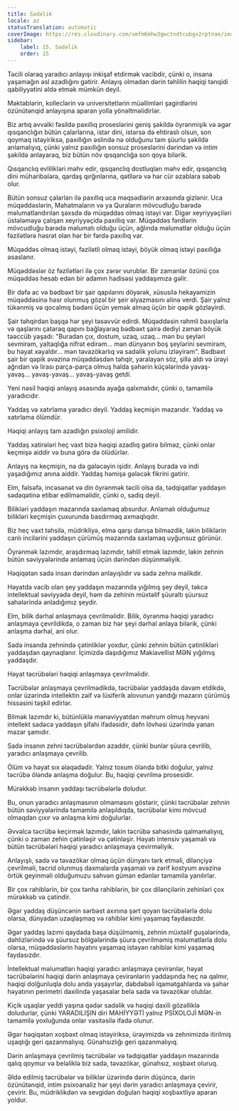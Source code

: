 ```yaml
---
title: Sadəlik
locale: az
statusTranslation: automatic
coverImage: https://res.cloudinary.com/xmfm6mhw3gwctndtcubgx2rptnae/image/upload/v1740337243/small_cover_educacion_fundamental_a051170f1c.webp
sidebar:
    label: 15. Sadəlik
    order: 15
---
```

Təcili olaraq yaradıcı anlayışı inkişaf etdirmək vacibdir, çünki o, insana yaşamağın əsl azadlığını gətirir. Anlayış olmadan dərin təhlilin həqiqi tənqidi qabiliyyətini əldə etmək mümkün deyil.

Məktəblərin, kolleclərin və universitetlərin müəllimləri şagirdlərini özünütənqid anlayışına aparan yolla yönəltməlidirlər.

Biz artıq əvvəlki fəsildə paxıllıq proseslərini geniş şəkildə öyrənmişik və əgər qısqanclığın bütün çalarlarına, istər dini, istərsə də ehtiraslı olsun, son qoymaq istəyiriksə, paxıllığın əslində nə olduğunu tam şüurlu şəkildə anlamalıyıq, çünki yalnız paxıllığın sonsuz proseslərini dərindən və intim şəkildə anlayaraq, biz bütün növ qısqanclığa son qoya bilərik.

Qısqanclıq evlilikləri məhv edir, qısqanclıq dostluqları məhv edir, qısqanclıq dini müharibələrə, qardaş qırğınlarına, qətllərə və hər cür əzablara səbəb olur.

Bütün sonsuz çalarları ilə paxıllıq uca məqsədlərin arxasında gizlənir. Uca müqəddəslərin, Mahatmaların və ya Quraların mövcudluğu barədə məlumatlandırılan şəxsdə də müqəddəs olmaq istəyi var. Digər xeyriyyəçiləri üstələməyə çalışan xeyriyyəçidə paxıllıq var. Müqəddəs fərdlərin mövcudluğu barədə məlumatı olduğu üçün, ağlında məlumatlar olduğu üçün fəzilətlərə həsrət olan hər bir fərdə paxıllıq var.

Müqəddəs olmaq istəyi, fəzilətli olmaq istəyi, böyük olmaq istəyi paxıllığa əsaslanır.

Müqəddəslər öz fəzilətləri ilə çox zərər vurublar. Bir zamanlar özünü çox müqəddəs hesab edən bir adamın hadisəsi yaddaşımıza gəlir.

Bir dəfə ac və bədbəxt bir şair qapılarını döyərək, xüsusilə hekayəmizin müqəddəsinə həsr olunmuş gözəl bir şeir əlyazmasını əlinə verdi. Şair yalnız tükənmiş və qocalmış bədəni üçün yemək almaq üçün bir qəpik gözləyirdi.

Şair təhqirdən başqa hər şeyi təsəvvür edirdi. Müqəddəsin rəhmli baxışlarla və qaşlarını çataraq qapını bağlayaraq bədbəxt şairə dediyi zaman böyük təəccüb yaşadı: "Buradan çıx, dostum, uzaq, uzaq... mən bu şeyləri sevmirəm, yaltaqlığa nifrət edirəm... mən dünyanın boş şeylərini sevmirəm, bu həyat xəyaldır... mən təvazökarlıq və sadəlik yolunu izləyirəm". Bədbəxt şair bir qəpik əvəzinə müqəddəsdən təhqir, yaralayan söz, şillə aldı və ürəyi ağrıdan və lirası parça-parça olmuş halda şəhərin küçələrində yavaş-yavaş... yavaş-yavaş... yavaş-yavaş getdi.

Yeni nəsil həqiqi anlayış əsasında ayağa qalxmalıdır, çünki o, tamamilə yaradıcıdır.

Yaddaş və xatırlama yaradıcı deyil. Yaddaş keçmişin məzarıdır. Yaddaş və xatırlama ölümdür.

Həqiqi anlayış tam azadlığın psixoloji amilidir.

Yaddaş xatirələri heç vaxt bizə həqiqi azadlıq gətirə bilməz, çünki onlar keçmişə aiddir və buna görə də ölüdürlər.

Anlayış nə keçmişin, nə də gələcəyin işidir. Anlayış burada və indi yaşadığımız anına aiddir. Yaddaş həmişə gələcək fikrini gətirir.

Elm, fəlsəfə, incəsənət və din öyrənmək təcili olsa da, tədqiqatlar yaddaşın sədaqətinə etibar edilməməlidir, çünki o, sadiq deyil.

Bilikləri yaddaşın məzarında saxlamaq absurdur. Anlamalı olduğumuz bilikləri keçmişin çuxurunda basdırmaq axmaqlıqdır.

Biz heç vaxt təhsilə, müdrikliyə, elmə qarşı danışa bilməzdik, lakin biliklərin canlı incilərini yaddaşın çürümüş məzarında saxlamaq uyğunsuz görünür.

Öyrənmək lazımdır, araşdırmaq lazımdır, təhlil etmək lazımdır, lakin zehnin bütün səviyyələrində anlamaq üçün dərindən düşünməliyik.

Həqiqətən sadə insan dərindən anlayışlıdır və sadə zehnə malikdir.

Həyatda vacib olan şey yaddaşın məzarında yığılmış şey deyil, təkcə intellektual səviyyədə deyil, həm də zehinin müxtəlif şüuraltı şüursuz sahələrində anladığımız şeydir.

Elm, bilik dərhal anlaşmaya çevrilməlidir. Bilik, öyrənmə həqiqi yaradıcı anlaşmaya çevrildikdə, o zaman biz hər şeyi dərhal anlaya bilərik, çünki anlaşma dərhal, ani olur.

Sadə insanda zehnində çətinliklər yoxdur, çünki zehnin bütün çətinlikləri yaddaşdan qaynaqlanır. İçimizdə daşıdığımız Makiavellist MƏN yığılmış yaddaşdır.

Həyat təcrübələri həqiqi anlaşmaya çevrilməlidir.

Təcrübələr anlaşmaya çevrilmədikdə, təcrübələr yaddaşda davam etdikdə, onlar üzərində intellektin zəif və lüsiferik alovunun yandığı məzarın çürümüş hissəsini təşkil edirlər.

Bilmək lazımdır ki, bütünlüklə mənəviyyatdan məhrum olmuş heyvani intellekt sadəcə yaddaşın şifahi ifadəsidir, dəfn lövhəsi üzərində yanan məzar şamıdır.

Sadə insanın zehni təcrübələrdən azaddır, çünki bunlar şüura çevrilib, yaradıcı anlaşmaya çevrilib.

Ölüm və həyat sıx əlaqədədir. Yalnız toxum öləndə bitki doğulur, yalnız təcrübə öləndə anlaşma doğulur. Bu, həqiqi çevrilmə prosesidir.

Mürəkkəb insanın yaddaşı təcrübələrlə doludur.

Bu, onun yaradıcı anlaşmasının olmamasını göstərir, çünki təcrübələr zehnin bütün səviyyələrində tamamilə anlaşıldıqda, təcrübələr kimi mövcud olmaqdan çıxır və anlaşma kimi doğulurlar.

Əvvəlcə təcrübə keçirmək lazımdır, lakin təcrübə sahəsində qalmamalıyıq, çünki o zaman zehin çətinləşir və çətinləşir. Həyatı intensiv yaşamalı və bütün təcrübələri həqiqi yaradıcı anlaşmaya çevirməliyik.

Anlayışlı, sadə və təvazökar olmaq üçün dünyanı tərk etməli, dilənçiyə çevrilməli, təcrid olunmuş daxmalarda yaşamalı və zərif kostyum əvəzinə örtük geyinməli olduğumuzu səhvən güman edənlər tamamilə yanılırlar.

Bir çox rahiblərin, bir çox tənha rahiblərin, bir çox dilənçilərin zehinləri çox mürəkkəb və çətindir.

Əgər yaddaş düşüncənin sərbəst axınına şərt qoyan təcrübələrlə dolu olarsa, dünyadan uzaqlaşmaq və rahiblər kimi yaşamaq faydasızdır.

Əgər yaddaş lazımi qaydada başa düşülməmiş, zehnin müxtəlif guşələrində, dəhlizlərində və şüursuz bölgələrində şüura çevrilməmiş məlumatlarla dolu olarsa, müqəddəslərin həyatını yaşamaq istəyən rahiblər kimi yaşamaq faydasızdır.

İntellektual məlumatları həqiqi yaradıcı anlaşmaya çevirənlər, həyat təcrübələrini həqiqi dərin anlaşmaya çevirənlərin yaddaşında heç nə qalmır, həqiqi dolğunluqla dolu anda yaşayırlar, dəbdəbəli iqamətgahlarda və şəhər həyatının perimetri daxilində yaşasalar belə sadə və təvazökar olublar.

Kiçik uşaqlar yeddi yaşına qədər sadəlik və həqiqi daxili gözəlliklə doludurlar, çünki YARADILIŞIN diri MAHİYYƏTİ yalnız PSİXOLOJİ MƏN-in tamamilə yoxluğunda onlar vasitəsilə ifadə olunur.

Əgər həqiqətən xoşbəxt olmaq istəyiriksə, ürəyimizdə və zehnimizdə itirilmiş uşaqlığı geri qazanmalıyıq. Günahsızlığı geri qazanmalıyıq.

Dərin anlaşmaya çevrilmiş təcrübələr və tədqiqatlar yaddaşın məzarında qalıq qoymur və beləliklə biz sadə, təvazökar, günahsız, xoşbəxt oluruq.

Əldə edilmiş təcrübələr və biliklər üzərində dərin düşüncə, dərin özünütənqid, intim psixoanaliz hər şeyi dərin yaradıcı anlaşmaya çevirir, çevirir. Bu, müdriklikdən və sevgidən doğulan həqiqi xoşbəxtliyə aparan yoldur.

